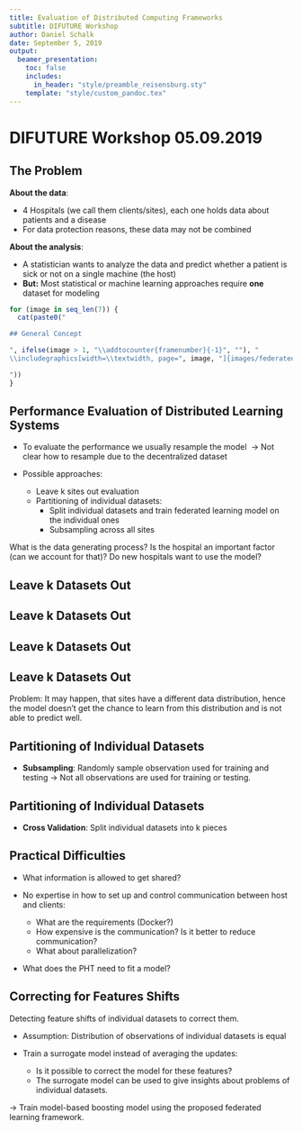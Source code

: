 ```yaml
---
title: Evaluation of Distributed Computing Frameworks
subtitle: DIFUTURE Workshop
author: Daniel Schalk
date: September 5, 2019
output:
  beamer_presentation:
    toc: false
    includes:
      in_header: "style/preamble_reisensburg.sty"
    template: "style/custom_pandoc.tex"
---
```



# DIFUTURE Workshop 05.09.2019


## The Problem

\addtocounter{framenumber}{-1}

**About the data**:

-   4 Hospitals (we call them clients/sites), each one holds data about patients and a disease
-   For data protection reasons, these data may not be combined

**About the analysis**:

-   A statistician wants to analyze the data and predict whether a patient is sick or not on a single machine (the host)
-   **But:** Most statistical or machine learning approaches require **one** dataset for modeling

\begin{itemize}
  \item[$\Rightarrow$] We want to learn one model on datasets distributed over multiple clients (decentralized learning).
\end{itemize}



```r
for (image in seq_len(7)) {
  cat(paste0("

## General Concept

", ifelse(image > 1, "\\addtocounter{framenumber}{-1}", ""), "
\\includegraphics[width=\\textwidth, page=", image, "]{images/federated_learning.pdf}

"))
}
```



## Performance Evaluation of Distributed Learning Systems

<!-- Evaluation should be done as close as possible to the real conditions. -->

- To evaluate the performance we usually resample the model \ $\rightarrow$ Not clear how to resample due to the decentralized dataset

-   Possible approaches:
    -   Leave k sites out evaluation
    -   Partitioning of individual datasets:
        -   Split individual datasets and train federated learning model on the individual ones
        -   Subsampling across all sites

What is the data generating process? Is the hospital an important factor (can we account for that)? Do new hospitals want to use the model?

<!-- Werden neue daten auch von neuen Krankenhäusern geliefert? -->

## Leave k Datasets Out

\begin{center}
  \includegraphics[width=0.5\textwidth, page=1]{images/fed_learn_leave_site_out.pdf}\includegraphics[width=0.5\textwidth, page=5]{images/fed_learn_leave_site_out.pdf}
\end{center}

## Leave k Datasets Out

\addtocounter{framenumber}{-1}
\begin{center}
  \includegraphics[width=0.5\textwidth, page=2]{images/fed_learn_leave_site_out.pdf}\includegraphics[width=0.5\textwidth, page=6]{images/fed_learn_leave_site_out.pdf}
\end{center}

## Leave k Datasets Out

\addtocounter{framenumber}{-1}
\begin{center}
  \includegraphics[width=0.5\textwidth, page=3]{images/fed_learn_leave_site_out.pdf}\includegraphics[width=0.5\textwidth, page=7]{images/fed_learn_leave_site_out.pdf}
\end{center}

## Leave k Datasets Out

\addtocounter{framenumber}{-1}
\begin{center}
  \includegraphics[width=0.5\textwidth, page=4]{images/fed_learn_leave_site_out.pdf}\includegraphics[width=0.5\textwidth, page=8]{images/fed_learn_leave_site_out.pdf}
\end{center}

Problem: It may happen, that sites have a different data distribution, hence the model doesn't get the chance to learn from this distribution and is not able to predict well.



## Partitioning of Individual Datasets

-   **Subsampling**: Randomly sample observation used for training and testing
    \begin{center}
    \includegraphics[width=0.46\textwidth, page=1]{images/fed_learn_resampling.pdf}\includegraphics[width=0.46\textwidth, page=2]{images/fed_learn_resampling.pdf}
    \end{center}

    $\rightarrow$ Not all observations are used for training or testing.



## Partitioning of Individual Datasets

-   **Cross Validation**: Split individual datasets into k pieces
    \begin{center}
    \includegraphics[width=0.46\textwidth, page=1]{images/fed_learn_crossval.pdf}\includegraphics[width=0.46\textwidth, page=2]{images/fed_learn_crossval.pdf}
    \end{center}



## Practical Difficulties

<!-- Points that require input from other parties -->

-   What information is allowed to get shared?

-   No expertise in how to set up and control communication between host and clients:
    -   What are the requirements (Docker?)
    -   How expensive is the communication? Is it better to reduce communication?
    -   What about parallelization?

-   What does the PHT need to fit a model?




## Correcting for Features Shifts

Detecting feature shifts of individual datasets to correct them.

-   Assumption: Distribution of observations of individual datasets is equal

-   Train a surrogate model instead of averaging the updates:
    -   Is it possible to correct the model for these features?
    -   The surrogate model can be used to give insights about problems of individual datasets.

$\rightarrow$ Train model-based boosting model using the proposed federated learning framework.

